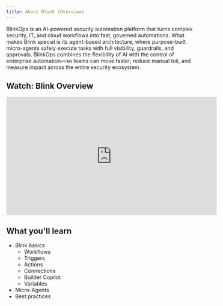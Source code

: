 ```yaml
---
title: About Blink (Overview)
---
```

BlinkOps is an AI-powered security automation platform that turns complex security, IT, and cloud workflows into fast, governed automations. What makes Blink special is its agent-based architecture, where purpose-built micro-agents safely execute tasks with full visibility, guardrails, and approvals. BlinkOps combines the flexibility of AI with the control of enterprise automation—so teams can move faster, reduce manual toil, and measure impact across the entire security ecosystem.
## Watch: Blink Overview
<iframe width="560" height="315" src="https://www.youtube.com/embed/Rrz_RBaKSWA?si=Re_E0aPVL0D7PN2J&amp;controls=0" title="YouTube video player" frameborder="0" allow="accelerometer; autoplay; clipboard-write; encrypted-media; gyroscope; picture-in-picture; web-share" referrerpolicy="strict-origin-when-cross-origin" allowfullscreen></iframe>

## What you'll learn
- Blink basics
    - Workflows
    - Triggers
    - Actions
    - Connections
    - Builder Copilot
    - Variables
- Micro-Agents
- Best practices
